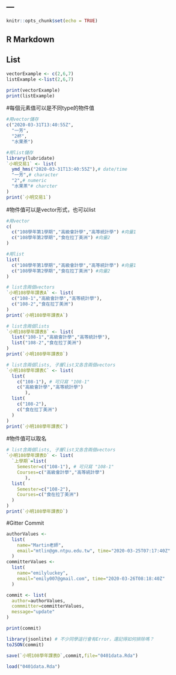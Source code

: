 ---
---

```r
knitr::opts_chunk$set(echo = TRUE)
```

## R Markdown
## List
```r
vectorExample <- c(2,6,7)
listExample <-list(2,6,7)

print(vectorExample)
print(listExample)
```

#每個元素值可以是不同type的物件值
```r
#用vector儲存
c("2020-03-31T13:40:55Z",
  "一芳",
  "2杯",
  "水果茶")

#用list儲存
library(lubridate)
`小明交易1` <- list(
  ymd_hms("2020-03-31T13:40:55Z"),# date/time
  "一芳",# character
  "2",# numeric
  "水果茶"# charcter
)
print(`小明交易1`)
```

#物件值可以是vector形式，也可以list
```r
#用vector
c(
  c("108學年第1學期","高級會計學","高等統計學") #向量1
  c("108學年第2學期","食在拉丁美洲") #向量2
)

#用list
list(
  c("108學年第1學期","高級會計學","高等統計學") #向量1
  c("108學年第2學期","食在拉丁美洲") #向量2
)
```

```r
# list含兩個vectors
`小明108學年課表A` <- list(
  c("108-1","高級會計學","高等統計學"),
  c("108-2","食在拉丁美洲")
)
print(`小明108學年課表A`)
```

```r
# list含兩個lists
`小明108學年課表B` <- list(
  list("108-1","高級會計學","高等統計學"),
  list("108-2","食在拉丁美洲")
)
print(`小明108學年課表B`)
```

```r
# list含兩個lists, 子層list又各含兩個vectors
`小明108學年課表C` <- list(
  list(
    c("108-1"), # 可只寫 "108-1"
    c("高級會計學","高等統計學")
       ),
  list(
    c("108-2"),
    c("食在拉丁美洲")
  )
)
print(`小明108學年課表C`)
```

#物件值可以取名
```r
# list含兩個lists, 子層list又各含兩個vectors
`小明108學年課表D` <- list(
  `上學期`=list(
    Semester=c("108-1"), # 可只寫 "108-1"
    Courses=c("高級會計學","高等統計學")
       ),
  list(
    Semester=c("108-2"),
    Courses=c("食在拉丁美洲")
  )
)
print(`小明108學年課表D`)
```

#Gitter Commit
```r
authorValues <- 
  list( 
    name="Martin老師", 
    email="mtlin@gm.ntpu.edu.tw", time="2020-03-25T07:17:40Z"
  )
committerValues <- 
  list(
    name="emilyluckey", 
    email="emily007@gmail.com", time="2020-03-26T08:18:40Z"
  )

commit <- list(
  author=authorValues,
  commmitter=committerValues,
  message="update"
)

print(commit)
```

```r
library(jsonlite) # 不少同學這行會有Error，還記得如何排除嗎？
toJSON(commit)
```

```r
save(`小明108學年課表D`,commit,file="0401data.Rda")
```

```r
load("0401data.Rda")
```

